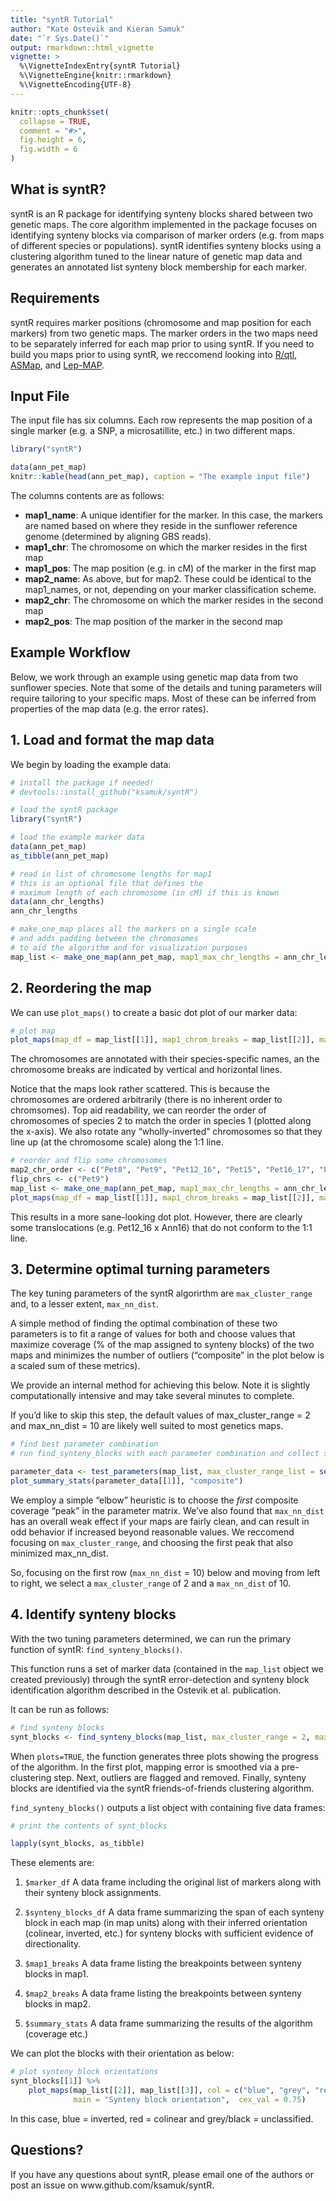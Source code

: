 ```yaml
---
title: "syntR Tutorial"
author: "Kate Ostevik and Kieran Samuk"
date: "`r Sys.Date()`"
output: rmarkdown::html_vignette
vignette: >
  %\VignetteIndexEntry{syntR Tutorial}
  %\VignetteEngine{knitr::rmarkdown}
  %\VignetteEncoding{UTF-8}
---
```


```r
knitr::opts_chunk$set(
  collapse = TRUE,
  comment = "#>",
  fig.height = 6,
  fig.width = 6
)


```
## What is syntR?

syntR is an R package for identifying synteny blocks shared between two genetic maps. The core algorithm implemented in the package focuses on identifying synteny blocks via comparison of marker orders (e.g. from maps of different species or populations). syntR identifies synteny blocks using a clustering algorithm tuned to the linear nature of genetic map data and generates an annotated list synteny block membership for each marker.

## Requirements

syntR requires marker positions (chromosome and map position for each markers) from two genetic maps. The marker orders in the two maps need to be separately inferred for each map prior to using syntR. If you need to build you maps prior to using syntR, we reccomend looking into [R/qtl](http://www.rqtl.org/), [ASMap](https://cran.r-project.org/web/packages/ASMap/index.html), and [Lep-MAP](https://sourceforge.net/p/lep-map3/wiki/LM3%20Home/).

## Input File

The input file has six columns. Each row represents the map position of a single marker (e.g. a SNP, a microsatillite, etc.) in two different maps.

```r

library("syntR")

data(ann_pet_map)
knitr::kable(head(ann_pet_map), caption = "The example input file")

```

The columns contents are as follows:

- **map1_name**: A unique identifier for the marker. In this case, the markers are named based on where they reside in the sunflower reference genome (determined by aligning GBS reads).
- **map1_chr**: The chromosome on which the marker resides in the first map 
- **map1_pos**: The map position (e.g. in cM) of the marker in the first map
- **map2_name**: As above, but for map2. These could be identical to the map1_names, or not, depending on your marker classification scheme.
- **map2_chr**: The chromosome on which the marker resides in the second map 
- **map2_pos**: The map position of the marker in the second map



## Example Workflow
Below, we work through an example using genetic map data from two sunflower species. Note that some of the details and tuning parameters will require tailoring to your specific maps. Most of these can be inferred from properties of the map data (e.g. the error rates).



## 1. Load and format the map data

We begin by loading the example data:

```r
# install the package if needed!
# devtools::install_github("ksamuk/syntR")

# load the syntR package
library("syntR")

# load the example marker data
data(ann_pet_map)
as_tibble(ann_pet_map)

# read in list of chromosome lengths for map1
# this is an optional file that defines the 
# maximum length of each chromosome (in cM) if this is known
data(ann_chr_lengths)
ann_chr_lengths

# make_one_map places all the markers on a single scale
# and adds padding between the chromosomes 
# to aid the algorithm and for visualization purposes
map_list <- make_one_map(ann_pet_map, map1_max_chr_lengths = ann_chr_lengths)

```



## 2. Reordering the map

We can use `plot_maps()` to create a basic dot plot of our marker data:

```r
# plot map
plot_maps(map_df = map_list[[1]], map1_chrom_breaks = map_list[[2]], map2_chrom_breaks = map_list[[3]])

```

The chromosomes are annotated with their species-specific names, an the chromosome breaks are indicated by vertical and horizontal lines.

Notice that the maps look rather scattered. This is because the chromosomes are ordered arbitrarily (there is no inherent order to chromsomes). Top aid readability, we can reorder the order of chromosomes of species 2 to match the order in species 1 (plotted along the x-axis). We also rotate any "wholly-inverted" chromosomes so that they line up (at the chromosome scale) along the 1:1 line.

```r
# reorder and flip some chromosomes
map2_chr_order <- c("Pet8", "Pet9", "Pet12_16", "Pet15", "Pet16_17", "Pet17")
flip_chrs <- c("Pet9")
map_list <- make_one_map(ann_pet_map, map1_max_chr_lengths = ann_chr_lengths, map2_chr_order = map2_chr_order, flip_chrs = flip_chrs)
plot_maps(map_df = map_list[[1]], map1_chrom_breaks = map_list[[2]], map2_chrom_breaks = map_list[[3]])

```

This results in a more sane-looking dot plot. However, there are clearly some translocations (e.g. Pet12_16 x Ann16) that do not conform to the 1:1 line.



## 3. Determine optimal turning parameters 

The key tuning parameters of the syntR algorirthm are `max_cluster_range` and, to a lesser extent, `max_nn_dist`. 

A simple method of finding the optimal combination of these two parameters is to fit a range of values for both and choose values that maximize coverage (% of the map assigned to synteny blocks) of the two maps and minimizes the number of outliers ("composite" in the plot below is a scaled sum of these metrics).

We provide an internal method for achieving this below. Note it is slightly computationally intensive and may take several minutes to complete.

If you'd like to skip this step, the default values of max_cluster_range = 2 and max_nn_dist = 10 are likely well suited to most genetics maps.

```r
# find best parameter combination
# run find_synteny_blocks with each parameter combination and collect summary statistics

parameter_data <- test_parameters(map_list, max_cluster_range_list = seq(1, 5, by = 0.5), max_nn_dist_list = seq(10, 50, by = 10))
plot_summary_stats(parameter_data[[1]], "composite")


```

We employ a simple "elbow" heuristic is to choose the *first* composite coverage "peak" in the parameter matrix. We've also found that `max_nn_dist` has an overall weak effect if your maps are fairly clean, and can result in odd behavior if increased beyond reasonable values. We reccomend focusing on `max_cluster_range`, and choosing the first peak that also minimized max_nn_dist. 

So, focusing on the first row (`max_nn_dist` = 10) below and moving from left to right, we select a `max_cluster_range` of 2 and a `max_nn_dist` of 10. 



## 4. Identify synteny blocks

With the two tuning parameters determined, we can run the primary function of syntR: `find_synteny_blocks()`. 

This function runs a set of marker data (contained in the `map_list` object we created previously) through the syntR error-detection and synteny block identification algorithm described in the Ostevik et al. publication. 

It can be run as follows:

```r
# find synteny blocks
synt_blocks <- find_synteny_blocks(map_list, max_cluster_range = 2, max_nn_dist = 10, plots = TRUE)

```

When `plots=TRUE`, the function generates three plots showing the progress of the algorithm. In the first plot, mapping error is smoothed via a pre-clustering step. Next, outliers are flagged and removed. Finally, synteny blocks are identified via the syntR friends-of-friends clustering algorithm.

`find_synteny_blocks()` outputs a list object with containing five data frames:

```r

# print the contents of synt_blocks

lapply(synt_blocks, as_tibble)

```

These elements are:

1. `$marker_df` A data frame including the original list of markers along with their synteny block assignments.

2. `$synteny_blocks_df` A data frame summarizing the span of each synteny block in each map (in map units) along with their inferred orientation (colinear, inverted, etc.) for synteny blocks with sufficient evidence of directionality.

3. `$map1_breaks` A data frame listing the breakpoints between synteny blocks in map1.

4. `$map2_breaks` A data frame listing the breakpoints between synteny blocks in map2.

5. `$summary_stats` A data frame summarizing the results of the algorithm (coverage etc.)


We can plot the blocks with their orientation as below:

```r

# plot synteny block orientations
synt_blocks[[1]] %>%
    plot_maps(map_list[[2]], map_list[[3]], col = c("blue", "grey", "red", "black")[as.numeric(as.factor(.$orientation))], 
              main = "Synteny block orientation",  cex_val = 0.75)

```

In this case, blue = inverted, red = colinear and grey/black = unclassified.


## Questions?

If you have any questions about syntR, please email one of the authors or post an issue on www.github.com/ksamuk/syntR.

